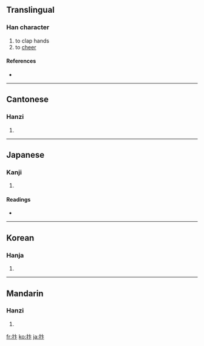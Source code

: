 {{see|拚}}
==Translingual==

===Han character===
{{Han char|rn=64|rad=手|as=04|sn=7|four=5003<sub>0</sub>|canj=手卜卜 (QYY)}}

# to clap hands
# to [[cheer]]

====References====
* {{Han ref|kx=0420.070|dkj=11860|dj=0767.080|hdz=31843.020|uh=6283|ud=25219|bh=CAE7|bd=51943}}

----

==Cantonese==

===Hanzi===
{{yue-hanzi|jyut=|y=bin6}}

# {{defn|Cantonese}}

----

==Japanese==

===Kanji===
{{ja-kanji|grade=|rs=手04}}

# {{defn|Japanese}}

====Readings====
* {{ja-readings|on=[[べん]] (ben)|kun=[[うつ]] (utsu)}}

----

==Korean==

===Hanja===
{{ko-hanja|hangeul=변|eumhun=|rv=byeon|mr=pyŏn|y=pyen}}

# {{defn|Korean}}

----

==Mandarin==

===Hanzi===
{{cmn-hanzi|pin=[[biàn]] ([[bian4]])|wg=pien<sup>4</sup>}}

# {{defn|Mandarin}}

[[fr:抃]]
[[ko:抃]]
[[ja:抃]]